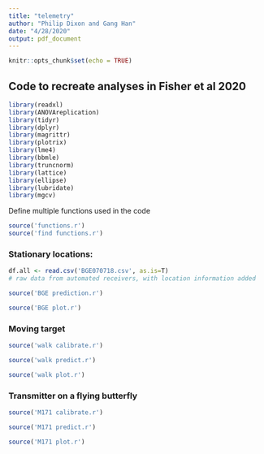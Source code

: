 ---
title: "telemetry"
author: "Philip Dixon and Gang Han"
date: "4/28/2020"
output: pdf_document
---

```{r setup, include=FALSE}
knitr::opts_chunk$set(echo = TRUE)
```

## Code to recreate analyses in Fisher et al 2020

```{r libraries, include=FALSE}
library(readxl)
library(ANOVAreplication)
library(tidyr)
library(dplyr)
library(magrittr)
library(plotrix)
library(lme4)
library(bbmle)
library(truncnorm)
library(lattice)
library(ellipse)
library(lubridate)
library(mgcv)
```

Define multiple functions used in the code
```{r functions}
source('functions.r')
source('find functions.r')
```

### Stationary locations: 
```{r read stationary}
df.all <- read.csv('BGE070718.csv', as.is=T)
# raw data from automated receivers, with location information added
```

```{r predict stationary, cache=TRUE}
source('BGE prediction.r')
```

```{r plot stationary}
source('BGE plot.r')
```

### Moving target
```{r read and calibrate for walk}
source('walk calibrate.r')
```

```{r predict walk, cache=TRUE}
source('walk predict.r')
```

```{r plot walk}
source('walk plot.r')
```

### Transmitter on a flying butterfly
```{r calibrate Monarch 171}
source('M171 calibrate.r')
```

```{r predict Monarch 171, cache=TRUE}
source('M171 predict.r')
```

```{r plot Monarch 171}
source('M171 plot.r')
```

